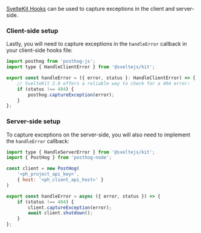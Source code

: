 [SvelteKit Hooks](https://svelte.dev/docs/kit/hooks) can be used to capture exceptions in the client and server-side.

### Client-side setup


<SvelteInstallClient />

Lastly, you will need to capture exceptions in the `handleError` callback in your client-side hooks file:

```js file=src/hooks.client.js
import posthog from 'posthog-js';
import type { HandleClientError } from '@sveltejs/kit';

export const handleError = ({ error, status }: HandleClientError) => {
    // SvelteKit 2.0 offers a reliable way to check for a 404 error:
    if (status !== 404) {
        posthog.captureException(error);
    }
};
```

### Server-side setup


<SvelteInstallServer />

To capture exceptions on the server-side, you will also need to implement the `handleError` callback:

```js file=src/hooks.server.js
import type { HandleServerError } from '@sveltejs/kit';
import { PostHog } from 'posthog-node';

const client = new PostHog(
    '<ph_project_api_key>',
    { host: '<ph_client_api_host>' }
)

export const handleError = async ({ error, status }) => {
    if (status !== 404) {
        client.captureException(error);
        await client.shutdown();
    }
};
```
